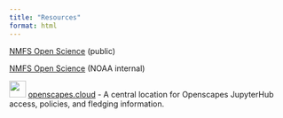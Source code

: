 ```yaml
---
title: "Resources"
format: html
---
```



[NMFS Open Science](https://nmfs-opensci.github.io/) (public)

[NMFS Open Science](https://sites.google.com/noaa.gov/nmfs-hq-st-open-science/home) (NOAA internal) 

![](images/openscapes_hex.png){fig-alt="hexagonal Openscapes logo" fig-align="left" width="30"} [openscapes.cloud](https://openscapes.cloud) - A central location for Openscapes JupyterHub access, policies, and fledging information.
